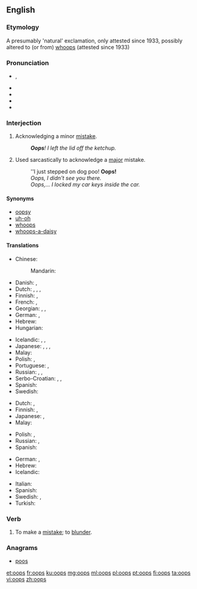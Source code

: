 {{also|OOPS}}
==English==

===Etymology===
A presumably 'natural' exclamation, only attested since 1933, possibly altered to (or from) [[whoops]] (attested since 1933)

===Pronunciation===
* {{enPR|o͞ops}}, {{IPA|/uːps/|/ʊps/|lang=en}}
* {{audio|en-us-oops.ogg|Audio (US)|lang=en}}
* {{audio|en-uk-Oops.ogg|Audio (UK)|lang=en}}
* {{rhymes|uːps|lang=en}}
* {{rhymes|ʊps|lang=en}}

===Interjection===
{{en-interj}}

# Acknowledging a minor [[mistake]].
#: '''''Oops'''! I left the lid off the ketchup.''
# Used sarcastically to acknowledge a [[major]] mistake.
#: ''I just stepped on dog poo! '''Oops!'''
#: ''Oops, I didn't see you there.''
#: ''Oops,... I locked my car keys inside the car.''

====Synonyms====
* [[oopsy]]
* [[uh-oh]]
* [[whoops]]
* [[whoops-a-daisy]]

====Translations====
{{trans-top|acknowledging a minor mistake}}
* Chinese:
*: Mandarin: {{t+|cmn|哎呀|tr=āiyā, āiyá|sc=Hani}}
* Danish: {{t|da|ups}}, {{t|da|hovsa}}
* Dutch: {{t|nl|oeps}}, {{t|nl|oei}}, {{t|nl|ai}}, {{t|nl|amaai}} {{qualifier|Belgian Dutch expression}}
* Finnish: {{t|fi|ups}}, {{t+|fi|oho}}
* French: {{t+|fr|oups}}, {{t+|fr|houp!}}
* Georgian: {{t|ka|უი|sc=Geor}}, {{t|ka|ვაი|sc=Geor}}, {{t|ka|უფს|sc=Geor}}
* German: {{t+|de|ups}}, {{t+|de|huch}}
* Hebrew: {{t+|he|אופס|tr=oops|sc=Hebr}}
* Hungarian: {{t|hu|hoppá}}
{{trans-mid}}
* Icelandic: {{t|is|úps}}, {{t|is|úbbs}}, {{t|is|æj}}
* Japanese: {{t+|ja|おっと|tr=otto|sc=Jpan}}, {{t+|ja|しまった|tr=shimatta|sc=Jpan}}, {{t+|ja|あら|tr=ara|sc=Jpan}}, {{t+|ja|おや|tr=oya|sc=Jpan}}
* Malay: {{t|ms|oop}}
* Polish: {{t+|pl|oj}}, {{t|pl|ups}}
* Portuguese: {{t+|pt|opa}}, {{t|pt|ops}}
* Russian: {{t+|ru|ой}}, {{t|ru|упс}} {{qualifier|neologism}}, {{t+|ru|ох}}
* Serbo-Croatian: {{t|sh|ups}}, {{t|sh|jao}}, {{qualifier|slang, from english "shit"}} {{t+|sh|šit}}
* Spanish: {{t+|es|ops}}
* Swedish: {{t+|sv|hoppsan}}
{{trans-bottom}}

{{trans-top|used sarcastically to acknowledge a major mistake}}
* Dutch: {{t|nl|oeps}}, {{t|nl|oei}}
* Finnish: {{t|fi|ups}}, {{t+|fi|oho}}
* Japanese: {{t+|ja|おっと|tr=otto|sc=Jpan}}, {{t|ja|あら|tr=ara|sc=Jpan}}
* Malay: {{t|ms|oop}}
{{trans-mid}}
* Polish: {{t+|pl|oj}}, {{t|pl|ups}}
* Russian: {{t+|ru|ой}}, {{t|ru|упс}} {{qualifier|neologism}}
* Spanish: {{t|es|oh oh}}
{{trans-bottom}}

{{checktrans-top}}
* German: {{t+check|de|hoppla}}, {{t-check|de|upps}}
* Hebrew: {{t+check|he|אופס|tr=oops|sc=Hebr}}
* Icelandic: {{t-check|is|úps}}
{{trans-mid}}
* Italian: {{t-check|it|ops}}
* Spanish: {{t-check|es|ups}}
* Swedish: {{t+check|sv|oj}}, {{t+check|sv|hoppsan}}
* Turkish: {{qualifier|Pronounced "I!"}} {{t+check|tr|ay}} <!-------->
{{trans-bottom}}

===Verb===
{{en-verb|oopses|oopsing|oopsed}}

# {{cx|intransitive|colloquial|lang=en}} To make a [[mistake]]; to [[blunder]].

===Anagrams===
* [[poos#English|poos]]

[[et:oops]]
[[fr:oops]]
[[ku:oops]]
[[mg:oops]]
[[ml:oops]]
[[pl:oops]]
[[pt:oops]]
[[fi:oops]]
[[ta:oops]]
[[vi:oops]]
[[zh:oops]]